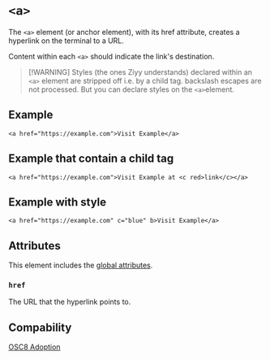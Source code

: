 # `<a>`

The `<a>` element (or anchor element), with its href attribute, creates a hyperlink on the terminal to a URL.

Content within each `<a>` should indicate the link's destination.

> [!WARNING] Styles (the ones Ziyy understands) declared within an `<a>` element are stripped off i.e. by a child tag.
> backslash escapes are not processed. But you can declare styles on the `<a>`element.

## Example

```ziyy
<a href="https://example.com">Visit Example</a>
```

## Example that contain a child tag

```ziyy
<a href="https://example.com">Visit Example at <c red>link</c></a>
```

## Example with style

```ziyy
<a href="https://example.com" c="blue" b>Visit Example</a>
```

## Attributes

This element includes the [global attributes](../globals.mdx).

### `href`

The URL that the hyperlink points to.

## Compability

[OSC8 Adoption](https://github.com/Alhadis/OSC8-Adoption)

